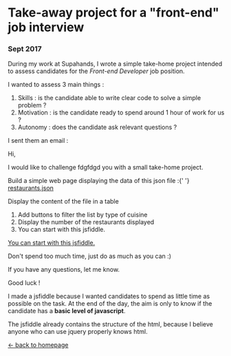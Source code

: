 


# Take-away project for a "front-end" job interview

### Sept 2017

During my work at Supahands, I wrote a simple take-home project
intended to assess candidates for the _Front-end Developer_ job
position.

I wanted to assess 3 main things :

<Card>
  <ol>
    <li>
      Skills : is the candidate able to write clear code to solve a simple
      problem ?
    </li>
    <li>
      Motivation : is the candidate ready to spend around 1 hour of work for us
      ?
    </li>
    <li>Autonomy : does the candidate ask relevant questions ?</li>
  </ol>
</Card>

I sent them an email :

<Card>
  <p>Hi,</p>
  <p>I would like to challenge fdgfdgd you with a small take-home project.</p>
  <p>
    Build a simple web page displaying the data of this json file :{' '}
    <A newtab href="/static/articles/restaurants.json">
      restaurants.json
    </A>
  </p>
  <p>Display the content of the file in a table</p>
  <ol>
    <li>Add buttons to filter the list by type of cuisine</li>
    <li>Display the number of the restaurants displayed</li>
    <li>You can start with this jsfiddle.</li>
  </ol>
  <p>
    <A newtab href="https://jsfiddle.net/Lvu938b4/">
      You can start with this jsfiddle.
    </A>
  </p>
  <p>Don't spend too much time, just do as much as you can :)</p>
  <p>If you have any questions, let me know.</p>
  <p>Good luck !</p>
</Card>

I made a jsfiddle because I wanted candidates to spend as little time
as possible on the task. At the end of the day, the aim is only to
know if the candidate has a **basic level of javascript**.

The jsfiddle already contains the structure of the html, because I
believe anyone who can use jquery properly knows html.

<JSFiddle id="Lvu938b4" />

[← back to homepage](/)
